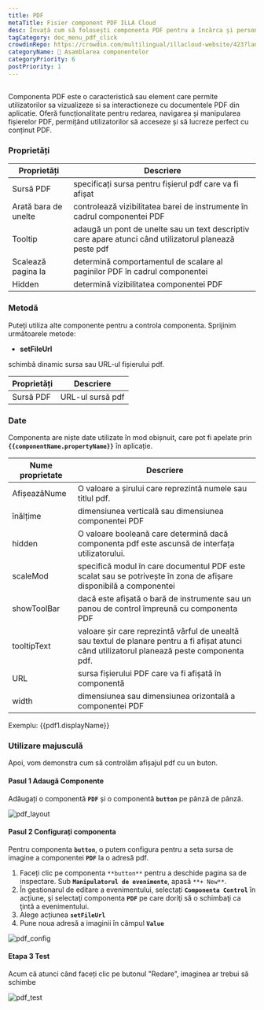 ```yaml
---
title: PDF
metaTitle: Fisier component PDF ILLA Cloud
desc: Învață cum să folosești componenta PDF pentru a încărca și personaliza fișiere pdf pentru aplicația ta în ILLA Cloud.
tagCategory: doc_menu_pdf_click
crowdinRepo: https://crowdin.com/multilingual/illacloud-website/423?languages=ro&filter=basic&value=0
categoryName: 🧬 Asamblarea componentelor
categoryPriority: 6
postPriority: 1
---
```


## <h2 hidden>Ce este PDF?</h2>

Componenta PDF este o caracteristică sau element care permite utilizatorilor sa vizualizeze si sa interactioneze cu documentele PDF din aplicatie. Oferă funcționalitate pentru redarea, navigarea și manipularea fișierelor PDF, permițând utilizatorilor să acceseze și să lucreze perfect cu conținut PDF.

### Proprietăți

| Proprietăți          | Descriere                                                                                              |
| -------------------- | ------------------------------------------------------------------------------------------------------ |
| Sursă PDF            | specificați sursa pentru fișierul pdf care va fi afișat                                                |
| Arată bara de unelte | controlează vizibilitatea barei de instrumente în cadrul componentei PDF                               |
| Tooltip              | adaugă un pont de unelte sau un text descriptiv care apare atunci când utilizatorul planează peste pdf |
| Scalează pagina la   | determină comportamentul de scalare al paginilor PDF în cadrul componentei                             |
| Hidden               | determină vizibilitatea componentei PDF                                                                |

### Metodă

Puteţi utiliza alte componente pentru a controla componenta. Sprijinim următoarele metode:

-   **setFileUrl**

schimbă dinamic sursa sau URL-ul fișierului pdf.

| Proprietăți | Descriere        |
| ----------- | ---------------- |
| Sursă PDF   | URL-ul sursă pdf |

### Date

Componenta are niște date utilizate în mod obișnuit, care pot fi apelate prin **`{{componentName.propertyName}}`** în aplicație.

| Nume proprietate | Descriere                                                                                                                                      |
| ---------------- | ---------------------------------------------------------------------------------------------------------------------------------------------- |
| AfișeazăNume     | O valoare a șirului care reprezintă numele sau titlul pdf.                                                                                     |
| înălțime         | dimensiunea verticală sau dimensiunea componentei PDF                                                                                          |
| hidden           | O valoare booleană care determină dacă componenta pdf este ascunsă de interfața utilizatorului.                                                |
| scaleMod         | specifică modul în care documentul PDF este scalat sau se potrivește în zona de afișare disponibilă a componentei                              |
| showToolBar      | dacă este afișată o bară de instrumente sau un panou de control împreună cu componenta PDF                                                     |
| tooltipText      | valoare șir care reprezintă vârful de unealtă sau textul de planare pentru a fi afișat atunci când utilizatorul planează peste componenta pdf. |
| URL              | sursa fișierului PDF care va fi afișată în componentă                                                                                          |
| width            | dimensiunea sau dimensiunea orizontală a componentei PDF                                                                                       |

Exemplu: {{pdf1.displayName}}

### Utilizare majusculă

Apoi, vom demonstra cum să controlăm afișajul pdf cu un buton.

#### Pasul 1 Adaugă Componente

Adăugați o componentă **`PDF`** și o componentă **`button`** pe pânză de pânză.

![pdf_layout](https://cdn.illacloud.com/official-website/img/docs/pdf_layout.jpg)

#### Pasul 2 Configurați componenta

Pentru componenta **`button`**, o putem configura pentru a seta sursa de imagine a componentei **`PDF`** la o adresă pdf.

1.  Faceți clic pe componenta `**button**` pentru a deschide pagina sa de inspectare. Sub **`Manipulatorul de evenimente`**, apasă `**+ New**`.
2.  În gestionarul de editare a evenimentului, selectați **`Componenta Control`** în acțiune, şi selectaţi componenta **`PDF`** pe care doriţi să o schimbaţi ca ţintă a evenimentului.
3.  Alege acțiunea **`setFileUrl`**
4.  Pune noua adresă a imaginii în câmpul **`Value`**

![pdf_config](https://cdn.illacloud.com/official-website/img/docs/pdf_config.jpg)

#### Etapa 3 Test

Acum că atunci când faceți clic pe butonul "Redare", imaginea ar trebui să schimbe

![pdf_test](https://cdn.illacloud.com/official-website/img/docs/pdf_test.jpg)
